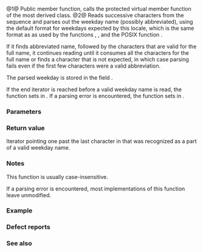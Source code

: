 {{cpp/locale/time_get/title|get_weekday|do_get_weekday}}
{{cpp/locale/time_get/navbar}}
{{dcl begin}}
{{dcl header|locale}}
{{dcl|num=1|1=
public:
iter_type get_weekday( iter_type beg, iter_type end, std::ios_base&amp; str,
                       std::ios_base::iostate&amp; err, std::tm* t ) const;
}}
{{dcl|num=2|1=
protected:
virtual iter_type do_get_weekday( iter_type beg, iter_type end, std::ios_base&amp; str,
                                  std::ios_base::iostate&amp; err, std::tm* t ) const;
}}
{{dcl end}}

@1@ Public member function, calls the protected virtual member function {{tt|do_get_weekday}} of the most derived class.
@2@ Reads successive characters from the sequence {{range|beg|end}} and parses out the weekday name (possibly abbreviated), using the default format for weekdays expected by this locale, which is the same format as {{c|"%a"}} as used by the functions {{lc|std::get_time}}, {{l2tt|cpp/locale/time_get/get}}, and the POSIX function {{tt|strptime()}}.

If it finds abbreviated name, followed by the characters that are valid for the full name, it continues reading until it consumes all the characters for the full name or finds a character that is not expected, in which case parsing fails even if the first few characters were a valid abbreviation.

The parsed weekday is stored in the {{lc|std::tm}} field {{c|t-&gt;tm_wday}}.

If the end iterator is reached before a valid weekday name is read, the function sets {{lc|std::ios_base::eofbit}} in {{c|err}}. If a parsing error is encountered, the function sets {{lc|std::ios_base::failbit}} in {{c|err}}.

===Parameters===
{{par begin}}
{{par|beg|iterator designating the start of the sequence to parse}}
{{par|end|one past the end iterator for the sequence to parse}}
{{par|str|a stream object that this function uses to obtain locale facets when needed, e.g. {{lc|std::ctype}} to skip whitespace or {{lc|std::collate}} to compare strings}}
{{par|err|stream error flags object that is modified by this function to indicate errors}}
{{par|t|pointer to the {{lc|std::tm}} object that will hold the result of this function call}}
{{par end}}

===Return value===
Iterator pointing one past the last character in {{range|beg|end}} that was recognized as a part of a valid weekday name.

===Notes===
This function is usually case-insensitive.

If a parsing error is encountered, most implementations of this function leave {{c|*t}} unmodified.

===Example===
{{example
|code=
#include &lt;initializer_list&gt;
#include &lt;iostream&gt;
#include &lt;iterator&gt;
#include &lt;locale&gt;
#include &lt;sstream&gt;
#include &lt;string_view&gt;

void try_get_wday(std::string_view s)
{
    std::cout &lt;&lt; "Parsing the weekday out of '" &lt;&lt; s
              &lt;&lt; "' in the locale " &lt;&lt; std::locale().name() &lt;&lt; '\n';
    std::istringstream str{s.data()};
    std::ios_base::iostate err{std::ios_base::goodbit};

    std::tm t;
    std::time_get&lt;char&gt; const&amp; facet = std::use_facet&lt;std::time_get&lt;char&gt;&gt;(str.getloc());
    std::istreambuf_iterator&lt;char&gt; ret = facet.get_weekday({str}, {}, str, err, &amp;t);
    str.setstate(err);
    std::istreambuf_iterator&lt;char&gt; last{};

    if (str)
    {
        std::cout &lt;&lt; "Successfully parsed, weekday number is " &lt;&lt; t.tm_wday;

        if (ret != last)
        {
            std::cout &lt;&lt; " Remaining content: ";
            std::copy(ret, last, std::ostreambuf_iterator&lt;char&gt;(std::cout));
        }
        else
            std::cout &lt;&lt; " the input was fully consumed";
    }
    else
    {
        std::cout &lt;&lt; "Parse failed. Unparsed string: ";
        std::copy(ret, last, std::ostreambuf_iterator&lt;char&gt;(std::cout));
    }

    std::cout &lt;&lt; '\n';
}

void demo(std::string_view locale_name, std::initializer_list&lt;std::string_view&gt;&amp;&amp; data)
{
    try
    {
        std::locale::global(std::locale(locale_name.data()));
    }
    catch (std::runtime_error const&amp; ex)
    {
        std::cout &lt;&lt; "Cannot setup locale: " &lt;&lt; locale_name &lt;&lt; "\n"
                     "Exception: " &lt;&lt; ex.what() &lt;&lt; '\n';
        return;
    }

    for (std::string_view const weekday : data)
        try_get_wday(weekday);
}

int main()
{
    demo("lt_LT.utf8", {"Št", "Šeštadienis"});
    demo("en_US.utf8", {"SATELLITE"});
    demo("ja_JP.utf8", {"土曜日"});
}
|p=true
|output=
Parsing the weekday out of 'Št' in the locale lt_LT.utf8
Successfully parsed, weekday number is 6 the input was fully consumed
Parsing the weekday out of 'Šeštadienis' in the locale lt_LT.utf8
Successfully parsed, weekday number is 6 the input was fully consumed
Parsing the weekday out of 'SATELLITE' in the locale en_US.utf8
Successfully parsed, weekday number is 6 Remaining content: ELLITE
Parsing the weekday out of '土曜日' in the locale ja_JP.utf8
Successfully parsed, weekday number is 6 the input was fully consumed
}}

===Defect reports===
{{dr list begin}}
{{dr list item|wg=lwg|dr=248|std=C++98|before={{tt|eofbit}} was not set upon reaching the end iterator|after=sets {{tt|eofbit}} if a valid weekday name has not been read}}
{{dr list end}}

===See also===
{{dsc begin}}
{{dsc inc|cpp/io/manip/dsc get_time}}
{{dsc end}}

{{langlinks|ja|zh}}